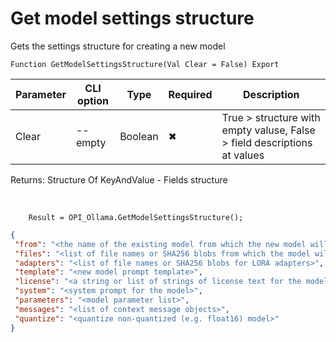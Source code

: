 ﻿---
sidebar_position: 11
---


# Get model settings structure
 Gets the settings structure for creating a new model



`Function GetModelSettingsStructure(Val Clear = False) Export`

  | Parameter | CLI option | Type | Required | Description |
  |-|-|-|-|-|
  | Clear | --empty | Boolean | &#x2716; | True > structure with empty valuse, False > field descriptions at values |

  
  Returns:  Structure Of KeyAndValue - Fields structure

<br/>




```bsl title="1C:Enterprise/OneScript code example"
    Result = OPI_Ollama.GetModelSettingsStructure();
```
 



```json title="Result"
{
 "from": "<the name of the existing model from which the new model will be created>",
 "files": "<list of file names or SHA256 blobs from which the model will be created>",
 "adapters": "<list of file names or SHA256 blobs for LORA adapters>",
 "template": "<new model prompt template>",
 "license": "<a string or list of strings of license text for the model>",
 "system": "<system prompt for the model>",
 "parameters": "<model parameter list>",
 "messages": "<list of context message objects>",
 "quantize": "<quantize non-quantized (e.g. float16) model>"
}
```
